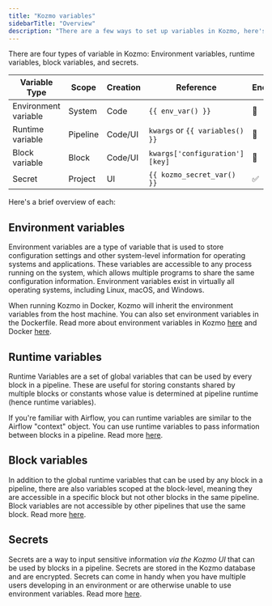 ```yaml
---
title: "Kozmo variables"
sidebarTitle: "Overview"
description: "There are a few ways to set up variables in Kozmo, here's how you can use them to make the best pipelines the world has ever seen. 🌎"
---
```


There are four types of variable in Kozmo: Environment variables, runtime variables, block variables, and secrets.

| Variable Type        | Scope    | Creation | Reference                       | Encrypted |
| -------------------- | -------- | -------- | ------------------------------- | --------- |
| Environment variable | System   | Code     | `{{ env_var() }}`               | 🚫       |
| Runtime variable     | Pipeline | Code/UI  | `kwargs` or `{{ variables() }}` | 🚫       |
| Block variable       | Block    | Code/UI  | `kwargs['configuration'][key]`  | 🚫       |
| Secret               | Project  | UI       | `{{ kozmo_secret_var() }}`       | ✅        |

Here's a brief overview of each:

## Environment variables

Environment variables are a type of variable that is used to store configuration settings and other system-level information for operating systems and applications. These variables are accessible to any process running on the system, which allows multiple programs to share the same configuration information. Environment variables exist in virtually all operating systems, including Linux, macOS, and Windows.

When running Kozmo in Docker, Kozmo will inherit the environment variables from the host machine. You can also set environment variables in the Dockerfile. Read more about environment variables in Kozmo [here](/development/variables/environment-variables) and Docker [here](https://docs.docker.com/compose/environment-variables/set-environment-variables/).

## Runtime variables

Runtime Variables are a set of global variables that can be used by every block in a pipeline. These are useful for storing constants shared by multiple blocks or constants whose value is determined at pipeline runtime (hence runtime variables).

If you're familiar with Airflow, you can runtime variables are similar to the Airflow "context" object. You can use runtime variables to pass information between blocks in a pipeline. Read more [here](/getting-started/runtime-variable).

## Block variables

In addition to the global runtime variables that can be used by any block in a pipeline, there are also variables scoped at the block-level, meaning they are accessible in a specific block but not other blocks in the same pipeline. Block variables are not accessible by other pipelines that use the same block. Read more [here](/development/variables/block-variables).

## Secrets

Secrets are a way to input sensitive information _via the Kozmo UI_ that can be used by blocks in a pipeline. Secrets are stored in the Kozmo database and are encrypted. Secrets can come in handy when you have multiple users developing in an environment or are otherwise unable to use environment variables. Read more [here](/development/variables/secrets).
